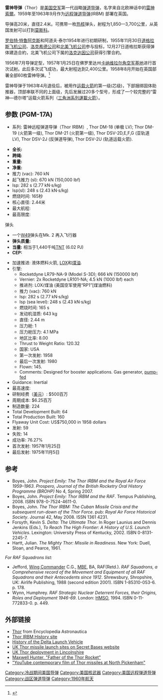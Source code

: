 {{infobox Weapon
| name               = SM-75/PGM-17A雷神导弹
| image              = Image:Thor IRBM.jpg
| image_size= 250px
| caption            = 一枚雷神导弹intermediate-range ballistic missile.
| origin             = [[美国|美国]]
| type               = [[遠程彈道飛彈|遠程彈道飛彈]] (IRBM) 
| service            = 
| used_by            = [[美国空军|美国空军]] (testing)<BR>[[皇家空军|皇家空军]] (战斗部署)
| wars               = 
<!-- Production history -->
| designer           = 
| design_date        = 1957年
| manufacturer       = 道格拉斯飞机公司 
| unit_cost          = 
| production_date    = 1959-1960
| number             = 约225枚; 高峰部署60枚
| variants           = [[三角洲系列運載火箭|三角洲系列運載火箭]] <br/> [[雷神系列運載火箭|雷神系列運載火箭]]
<!-- General specifications -->
| spec_label         = 
| weight             = {{convert|109330|lb|disp=flip}} 发射时.
| length             = {{convert|64|ft|10|in|disp=flip}}. 
| part_length        = 
| width              = 
| height             = 
| diameter           =  {{convert|8|ft|disp=flip}}. 
| crew               = 
| passengers         =
<!-- Missiles only -->
| wingspan           = 
| propellant         = 液体燃料
| ceiling            = 
| altitude           = {{convert|390|mi|disp=flip}}.
| depth              = 
| boost              = 
| accuracy           = 
| launch_platform    = 
| transport          =
}}

'''雷神导弹'''（Thor）是[[美国空军|美国空军]]第一代战略[[弹道导弹|弹道导弹]]，名字来自北欧神话中的[[雷神索爾|雷神索爾]]。1959年至1963年9月作为[[远程弹道导弹|远程弹道导弹]](IRBM) 部署在英国。

导弹高20米，直径2.4米。可携带一枚[[热核|热核]]弹头，射程为1,850—3,700公里，从英国发射可以打到[[莫斯科|莫斯科]]。

[[罗伯特·特鲁阿克斯|罗伯特·特鲁阿克斯]]和阿道夫·泰尔1954年进行初期研制，1955年11月30日[[道格拉斯飞机公司|道格拉斯飞机公司]]、[[洛克希德公司|洛克希德公司]]和[[北美航空|北美飞机公司]]参与投标，12月27日道格拉斯获得弹体建造合約，北美飞机公司下属的[[洛克达因公司|洛克达因公司]]获得引擎合約。

1956年7月导弹定型，1957年1月25日在佛罗里达州[[卡纳维拉尔角空军基地|卡纳维拉尔角空军基地]]进行首次试射。此后多次试飞成功，最大射程达到2,400公里。1958年8月开始在英国部署全部60枚雷神导弹。<ref>{{cite news |url=http://www.telegraph.co.uk/news/uknews/defence/10213524/Locks-on-nuclear-missiles-changed-after-launch-key-blunder.html |title=Locks on nuclear missiles changed after launch key blunder |author=Sam Marsden |newspaper=Daily Telegraph |date=1 August 2013 |accessdate=6 August 2013 |archive-date=2014-05-22 |archive-url=https://web.archive.org/web/20140522224201/http://www.telegraph.co.uk/news/uknews/defence/10213524/Locks-on-nuclear-missiles-changed-after-launch-key-blunder.html |dead-url=no }}</ref>

雷神导弹于1963年4月退役后，被用作[[运载火箭|运载火箭]]的第一级(芯级)，下部捆绑固体助推器，顶部串联不同的上面级，先后发展过20多个型号，形成了一个较完整的“雷神—德尔塔”运载火箭系列（[[三角洲系列運載火箭|三角洲系列運載火箭]]）。

==参数 (PGM-17A)==
*系列: 雷神远程弹道导弹（Thor IRBM）, Thor DM-18 (单极 LV); Thor DM-19 (火箭第一级), Thor DM-21 (火箭第一级), Thor DSV-2D,E,F,G (亚轨道 LV), Thor DSV-2J (反弹道导弹), Thor DSV-2U (轨道运载火箭).

*'''全长:''' {{convert|19.82|m|ft|abbr=on}}
*'''跨绳:''' {{convert|2.74|m|ft|abbr=on}}
*'''重量:''' {{convert|49800|kg|lb|abbr=on}}
*'''净重:''' {{convert|3125|kg|lb|abbr=on}}
*推力 (vac): 760 kN
*起飞推力 (sl): 670 kN (150,000 lbf)
*Isp: 282 s (2.77 kN·s/kg)
*Isp(sl): 248 s (2.43 kN·s/kg)
*燃烧时间: 165秒
*核心直径: 2.44米
*最大航程: {{convert|2400|km|mi|abbr=on}}
*最高限度: {{convert|480|km|mi|abbr=on}}
;弹头
*一个[[W49|W49]]弹头在Mk. 2 再入飞行器
*'''弹头质量:''' {{convert|1000|kg|lb|abbr=on}}
*'''当量:''' 相当于1,440千吨[[TNT|TNT]] (6.02 PJ)
*'''CEP:''' {{convert|1|km|mi|abbr=on}}

*加速推进: 液体燃料火箭, [[液氧|LOX]]和[[煤油|煤油]].
*引擎:
**Rocketdyne LR79-NA-9 (Model S-3D); 666 kN (150000 lbf)
**Vernier: 2x Rocketdyne LR101-NA; 4.5 kN (1000 lbf) each
**推进剂: LOX/煤油 (美国空军使用“RP1”[煤油燃料)
**推力 (vac): 760 kN
**Isp: 282 s (2.77 kN·s/kg)
**Isp (sea level): 248 s (2.43 kN·s/kg)
**燃烧时间: 165 s
**发动机湿质: 643 kg
**直径: 2.44 m
**压力舱: 1
**压力舱压力: 4.1 MPa
**地区比率: 8.00
**Thrust to Weight Ratio: 120.32
**国家: USA
**第一次发射: 1958
**最后一次发射: 1980
**Flown: 145.
**Comments: Designed for booster applications. Gas generator, [[Pump-fed_engine|pump-fed]]
*Guidance: Inertial
*最高速度: {{convert|17740|km/h|mph|abbr=on}}
*研制经费（[[美元|美元]]）: $500百万
*周期成本: $6.25百万
*制造数量: 224
*Total Development Built: 64
*Total Production Built: 160
*Flyaway Unit Cost: US$750,000 in 1958 dollars
*发射: 59
*失败: 14
*成功率: 76.27%
*首次发射: 1957年1月25日
*最后发射: 1975年11月5日

==参考==
{{reflist}}
{{Refbegin}}
* Boyes, John. ''Project Emily: The Thor IRBM and the Royal Air Force 1959–1963''. ''Prospero, Journal of the British Rocketry Oral History Programme (BROHP)'' No 4, Spring 2007.
* Boyes, John. ''Project Emily: Thor IRBM and the RAF''. Tempus Publishing, 2008. ISBN 978-0-7524-4611-0.
* Boyes, John. ''The Thor IRBM: The Cuban Missile Crisis and the subsequent run-down of the Thor Force''. pub: ''Royal Air Force Historical Society''. Journal 42, May 2008. ISSN 1361 4231.
* Forsyth, Kevin S. ''Delta: The Ultimate Thor''. In Roger Launius and Dennis Jenkins (Eds.), ''To Reach The High Frontier: A History of U.S. Launch Vehicles''. Lexington: University Press of Kentucky, 2002. ISBN 0-8131-2245-7.
* Hartt, Julian. ''The Mighty Thor: Missile in Readiness''. New York: Duell, Sloan, and Pearce, 1961.
''For RAF Squadrons list:''
* Jefford, [[Wing_Commander_(rank)|Wing Commander]] C.G., [[Order_of_the_British_Empire|MBE]], BA, RAF(Retd.). ''RAF Squadrons, a Comprehensive record of the Movement and Equipment of all RAF Squadrons and their Antecedents since 1912''. Shrewsbury, Shropshire, UK: Airlife Publishing, 1988 (second edition 2001). ISBN 1-85310-053-6. p. 178.
* Wynn, Humphrey. ''RAF Strategic Nuclear Deterrent Forces, their Origins, Roles and Deployment 1946-69''. London: [[Office_of_Public_Sector_Information|HMSO]], 1994. ISBN 0-11-772833-0. p. 449.
{{Refend}}

==外部链接==
*[https://web.archive.org/web/20031230231150/http://www.astronautix.com/lvs/thor.htm Thor] from Encyclopedia Astronautica
*[https://web.archive.org/web/20091027003047/http://geocities.com/thor_irbm/ Thor IRBM History site]
*[http://kevinforsyth.net/delta/ History of the Delta Launch Vehicle]{{WebCite|url=https://www.webcitation.org/60uYIppux?url=http://kevinforsyth.net/delta/ |date=20110813162753 |dateformat=iso }}
*[http://www.secret-bases.co.uk/secret2.htm#thor UK Thor missile launch sites on Secret Bases website]
*[https://web.archive.org/web/20070928011002/http://raf-lincolnshire.info/missiles/thor.htm UK Thor deployment in Lincolnshire]
*[http://www.maxwellhunter.com/ Maxwell Hunter, "Father of the Thor Rocket"]{{Wayback|url=http://www.maxwellhunter.com/ |date=20140517214648 }}
*[http://uk.youtube.com/watch?v=VbTJ0WUEmWI "YouTube contemporary film of Thor missiles at North Pickenham"]

{{雷神与德尔它火箭}}
{{US missiles}}
{{美国空军导弹}}
{{Missile types}}

[[Category:冷战期间美国导弹|Category:冷战期间美国导弹]]
[[Category:美国核武器|Category:美国核武器]]
[[Category:美国远程弹道导弹|Category:美国远程弹道导弹]]
[[Category:战区弹道导弹|Category:战区弹道导弹]]
[[Category:1960年航天|Category:1960年航天]]